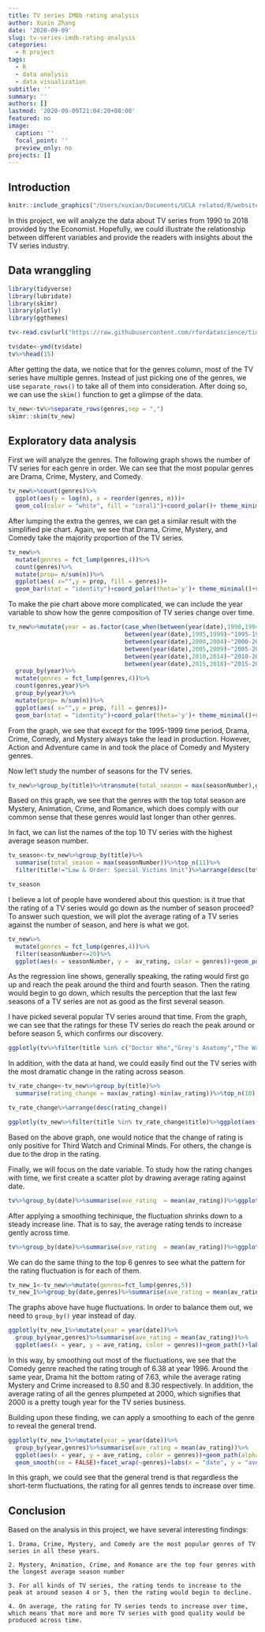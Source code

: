 ```yaml
---
title: TV series IMDb rating analysis
author: Xuxin Zhang
date: '2020-09-09'
slug: tv-series-imdb-rating-analysis
categories:
  - R project
tags:
  - R
  - data analysis
  - data visualization
subtitle: ''
summary: ''
authors: []
lastmod: '2020-09-09T21:04:20+08:00'
featured: no
image:
  caption: ''
  focal_point: ''
  preview_only: no
projects: []
---
```


## Introduction
```r
knitr::include_graphics("/Users/xuxian/Documents/UCLA related/R/website/my-personal-website/content/post/TV-series/pic.jpeg")
```

In this project, we will analyze the data about TV series from 1990 to 2018 provided by the Economist. Hopefully, we could illustrate the relationship between different variables and provide the readers with insights about the TV series industry. 

## Data wranggling
```r
library(tidyverse)
library(lubridate)
library(skimr)
library(plotly)
library(ggthemes)

tv<-read.csv(url("https://raw.githubusercontent.com/rfordatascience/tidytuesday/master/data/2019/2019-01-08/IMDb_Economist_tv_ratings.csv"))
```

```r
tv$date<-ymd(tv$date)
tv%>%head(15)
```

After getting the data, we notice that for the genres column, most of the TV series have multiple genres. Instead of just picking one of the genres, we use `separate_rows()` to take all of them into consideration. After doing so, we can use the `skim()` function to get a glimpse of the data.
```r
tv_new<-tv%>%separate_rows(genres,sep = ",")
skimr::skim(tv_new)
```

## Exploratory data analysis
First we will analyze the genres. The following graph shows the number of TV series for each genre in order. We can see that the most popular genres are Drama, Crime, Mystery, and Comedy. 
```r
tv_new%>%count(genres)%>%
  ggplot(aes(y = log(n), x = reorder(genres, n)))+
  geom_col(color = "white", fill = "coral1")+coord_polar()+ theme_minimal()+labs(title = "Genre composition of TV series",x = "genres", y = "log(n)")
```

After lumping the extra the genres, we can get a similar result with the simplified pie chart. Again, we see that Drama, Crime, Mystery, and Comedy take the majority proportion of the TV series. 
```r
tv_new%>%
  mutate(genres = fct_lump(genres,4))%>%
  count(genres)%>%
  mutate(prop= n/sum(n))%>%
  ggplot(aes( x="",y = prop, fill = genres))+
  geom_bar(stat = "identity")+coord_polar(theta='y')+ theme_minimal()+scale_fill_brewer(palette = "RdBu")+labs(y = "proportion", x= "",title = "Pie Chart for the genre composition of TV series")
```

To make the pie chart above more complicated, we can include the year variable to show how the genre composition of TV series change over time.
```r
tv_new%>%mutate(year = as.factor(case_when(between(year(date),1990,1994)~"1990-1994",
                                 between(year(date),1995,1999)~"1995-1999",
                                 between(year(date),2000,2004)~"2000-2004",
                                 between(year(date),2005,2009)~"2005-2009",
                                 between(year(date),2010,2014)~"2010-2014",
                                 between(year(date),2015,2018)~"2015-2018")))%>%
  group_by(year)%>%
  mutate(genres = fct_lump(genres,4))%>%
  count(genres,year)%>%
  group_by(year)%>%
  mutate(prop= n/sum(n))%>%
  ggplot(aes( x="",y = prop, fill = genres))+
  geom_bar(stat = "identity")+coord_polar(theta='y')+ theme_minimal()+scale_fill_brewer(palette = "RdBu")+facet_wrap(~year)+labs(y = "proportion", x ="", title = "Pie Chart for the genre composition of TV series")
```

From the graph, we see that except for the 1995-1999 time period, Drama, Crime, Comedy, and Mystery always take the lead in production. However, Action and Adventure came in and took the place of Comedy and Mystery genres. 


Now let't study the number of seasons for the TV series.
```r
tv_new%>%group_by(title)%>%transmute(total_season = max(seasonNumber),genres)%>%ggplot(aes(x = total_season, y = reorder(genres,total_season)))+geom_boxplot(fill = "coral1", outlier.alpha = 0.5, alpha=0.6)+scale_x_log10()+ theme_minimal()+labs(x = "number of season",  y = "genres", title = "Distribution of season number for different genres")
```

Based on this graph, we see that the genres with the top total season are Mystery, Animation, Crime, and Romance, which does comply with our common sense that these genres would last longer than other genres. 

In fact, we can list the names of the top 10 TV series with the highest average season number.
```r
tv_season<-tv_new%>%group_by(title)%>%
  summarise(total_season = max(seasonNumber))%>%top_n(11)%>%
  filter(title!="Law & Order: Special Victims Unit")%>%arrange(desc(total_season))

tv_season
```

I believe a lot of people have wondered about this question: is it true that the rating of a TV series would go down as the number of season proceed? To answer such question, we will plot the average rating of a TV series against the number of season, and here is what we got. 

```r
tv_new%>%
  mutate(genres = fct_lump(genres,4))%>%
  filter(seasonNumber<=20)%>%
  ggplot(aes(x = seasonNumber, y =  av_rating, color = genres))+geom_point(alpha  = 0.1)+geom_smooth()+scale_color_brewer(palette = "Set2")+facet_wrap(~genres)+labs(x = "number of season", y = "average rating", title ="The relationship between average rating and season number for TV sereies")+ theme_minimal()
```

As the regression line shows, generally speaking, the rating would first go up and reach the peak around the third and fourth season. Then the rating would begin to go down, which results the perception that the last few seasons of a TV series are not as good as the first several season.

I have picked several popular TV series around that time. From the graph, we can see that the ratings for these TV series do reach the peak around or before season 5, which confirms our discovery. 
```r
ggplotly(tv%>%filter(title %in% c("Doctor Who","Grey's Anatomy","The Walking Dead","American Horror Story","Law & Order"))%>%ggplot(aes(x = seasonNumber, y = av_rating, color = title))+geom_path(alpha = 1)+scale_color_brewer(palette = "Dark2")+ theme_minimal()+labs(x = "number of season", y = "average rating", title ="Rating change across season for selected TV sereies"))
```

In addition, with the data at hand, we could easily find out the TV series with the most dramatic change in the rating across season. 

```r
tv_rate_change<-tv_new%>%group_by(title)%>%
  summarise(rating_change = max(av_rating)-min(av_rating))%>%top_n(10)

tv_rate_change%>%arrange(desc(rating_change))
```

```r
ggplotly(tv_new%>%filter(title %in% tv_rate_change$title)%>%ggplot(aes(x = seasonNumber, y = av_rating, color = title))+geom_path()+labs(x = "number of season", y = "average rating", title ="Rating change across season for selected TV sereies")+theme_minimal())
```

Based on the above graph, one would notice that the change of rating is only positive for Third Watch and Criminal Minds. For others, the change is due to the drop in the rating.

Finally, we will focus on the date variable. To study how the rating changes with time, we first create a scatter plot by drawing average rating against date.

```r
tv%>%group_by(date)%>%summarise(ave_rating  = mean(av_rating))%>%ggplot(aes(x = date, y = ave_rating))+geom_point(alpha = 0.1)+geom_path()+labs(x = "date", y = "average rating", title = "How the rating fluctuates over time")+theme_minimal()
```

After applying a smoothing techinique, the fluctuation shrinks down to a steady increase line. That is to say, the average rating tends to increase gently across time.

```r
tv%>%group_by(date)%>%summarise(ave_rating  = mean(av_rating))%>%ggplot(aes(x = date, y = ave_rating))+geom_point(alpha = 0.1)+geom_smooth()+labs(x = "date", y = "average rating", title = "How the rating fluctuates over time")+theme_minimal()
```

We can do the same thing to the top 6 genres to see what the pattern for the rating fluctuation is for each of them.
```r
tv_new_1<-tv_new%>%mutate(genres=fct_lump(genres,5))
tv_new_1%>%group_by(date,genres)%>%summarise(ave_rating = mean(av_rating))%>%ggplot(aes(x = date, y = ave_rating, color = genres))+geom_path()+facet_wrap(~genres)+labs(x = "date", y = "average rating", title = "How the rating fluctuates for each genres over time")+theme_minimal()
```

The graphs above have huge fluctuations. In order to balance them out, we need to `group_by()` year instead of day.

```r
ggplotly(tv_new_1%>%mutate(year = year(date))%>%
  group_by(year,genres)%>%summarise(ave_rating = mean(av_rating))%>%
  ggplot(aes(x = year, y = ave_rating, color = genres))+geom_path()+labs(x = "date", y = "average rating", title = "How the rating fluctuates over time for each genres")+theme_minimal())
```

In this way, by smoothing out most of the fluctuations, we see that the Comedy genre reached the rating trough of 6.38 at year 1996. Around the same year, Drama hit the bottom rating of 7.63, while the average rating Mystery and Crime increased to 8.50 and 8.30 respectively. In addition, the average rating of all the genres plumpeted at 2000, which signifies that 2000 is a pretty tough year for the TV series business.

Building upon these finding, we can apply a smoothing to each of the genre to reveal the general trend.
```r
ggplotly(tv_new_1%>%mutate(year = year(date))%>%
  group_by(year,genres)%>%summarise(ave_rating = mean(av_rating))%>%
  ggplot(aes(x = year, y = ave_rating, color = genres))+geom_path(alpha = 0.5)+
  geom_smooth(se = FALSE)+facet_wrap(~genres)+labs(x = "date", y = "average rating", title = "How the rating fluctuates over time for each genres")+theme_minimal())
```
In this graph, we could see that the general trend is that regardless the short-term fluctuations, the rating for all genres tends to increase over time.

## Conclusion
Based on the analysis in this project, we have several interesting findings:

    1. Drama, Crime, Mystery, and Comedy are the most popular genres of TV series in all these years.
    
    2. Mystery, Animation, Crime, and Romance are the top four genres with the longest average season number
    
    3. For all kinds of TV series, the rating tends to increase to the peak at around season 4 or 5, then the rating would begin to decline.
    
    4. On average, the rating for TV series tends to increase over time, which means that more and more TV series with good quality would be produced across time.  




